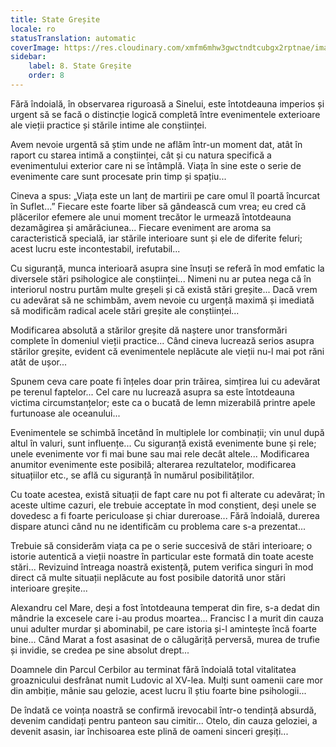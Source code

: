 ```yaml
---
title: State Greșite
locale: ro
statusTranslation: automatic
coverImage: https://res.cloudinary.com/xmfm6mhw3gwctndtcubgx2rptnae/image/upload/v1740468922/small_cover_tratado_de_psicologia_revolucionaria_a4c0dca4e0.webp
sidebar:
    label: 8. State Greșite
    order: 8
---
```

Fără îndoială, în observarea riguroasă a Sinelui, este întotdeauna imperios și urgent să se facă o distincție logică completă între evenimentele exterioare ale vieții practice și stările intime ale conștiinței.

Avem nevoie urgentă să știm unde ne aflăm într-un moment dat, atât în raport cu starea intimă a conștiinței, cât și cu natura specifică a evenimentului exterior care ni se întâmplă. Viața în sine este o serie de evenimente care sunt procesate prin timp și spațiu...

Cineva a spus: „Viața este un lanț de martirii pe care omul îl poartă încurcat în Suflet...” Fiecare este foarte liber să gândească cum vrea; eu cred că plăcerilor efemere ale unui moment trecător le urmează întotdeauna dezamăgirea și amărăciunea... Fiecare eveniment are aroma sa caracteristică specială, iar stările interioare sunt și ele de diferite feluri; acest lucru este incontestabil, irefutabil...

Cu siguranță, munca interioară asupra sine însuți se referă în mod emfatic la diversele stări psihologice ale conștiinței... Nimeni nu ar putea nega că în interiorul nostru purtăm multe greșeli și că există stări greșite... Dacă vrem cu adevărat să ne schimbăm, avem nevoie cu urgență maximă și imediată să modificăm radical acele stări greșite ale conștiinței...

Modificarea absolută a stărilor greșite dă naștere unor transformări complete în domeniul vieții practice... Când cineva lucrează serios asupra stărilor greșite, evident că evenimentele neplăcute ale vieții nu-l mai pot răni atât de ușor...

Spunem ceva care poate fi înțeles doar prin trăirea, simțirea lui cu adevărat pe terenul faptelor... Cel care nu lucrează asupra sa este întotdeauna victima circumstanțelor; este ca o bucată de lemn mizerabilă printre apele furtunoase ale oceanului...

Evenimentele se schimbă încetând în multiplele lor combinații; vin unul după altul în valuri, sunt influențe... Cu siguranță există evenimente bune și rele; unele evenimente vor fi mai bune sau mai rele decât altele... Modificarea anumitor evenimente este posibilă; alterarea rezultatelor, modificarea situațiilor etc., se află cu siguranță în numărul posibilităților.

Cu toate acestea, există situații de fapt care nu pot fi alterate cu adevărat; în aceste ultime cazuri, ele trebuie acceptate în mod conștient, deși unele se dovedesc a fi foarte periculoase și chiar dureroase... Fără îndoială, durerea dispare atunci când nu ne identificăm cu problema care s-a prezentat...

Trebuie să considerăm viața ca pe o serie succesivă de stări interioare; o istorie autentică a vieții noastre în particular este formată din toate aceste stări... Revizuind întreaga noastră existență, putem verifica singuri în mod direct că multe situații neplăcute au fost posibile datorită unor stări interioare greșite...

Alexandru cel Mare, deși a fost întotdeauna temperat din fire, s-a dedat din mândrie la excesele care i-au produs moartea... Francisc I a murit din cauza unui adulter murdar și abominabil, pe care istoria și-l amintește încă foarte bine... Când Marat a fost asasinat de o călugăriță perversă, murea de trufie și invidie, se credea pe sine absolut drept...

Doamnele din Parcul Cerbilor au terminat fără îndoială total vitalitatea groaznicului desfrânat numit Ludovic al XV-lea. Mulți sunt oamenii care mor din ambiție, mânie sau gelozie, acest lucru îl știu foarte bine psihologii...

De îndată ce voința noastră se confirmă irevocabil într-o tendință absurdă, devenim candidați pentru panteon sau cimitir... Otelo, din cauza geloziei, a devenit asasin, iar închisoarea este plină de oameni sinceri greșiți...

